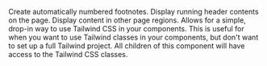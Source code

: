 <CardGroup><Card title="Footnote" icon="info" href="components/footnote">
    Create automatically numbered footnotes.
  </Card><Card title="Running header" icon="heading" href="components/headings">
    Display running header contents on the page.
  </Card><Card title="Shell" icon="border-all" href="components/shell">
    Display content in other page regions.
  </Card><Card title="Tailwind" icon="wind" href="components/tailwind">
    Allows for a simple, drop-in way to use Tailwind CSS in your components. This is useful for when you want to use Tailwind classes in your components, but don't want to set up a full Tailwind project. All children of this component will have access to the Tailwind CSS classes.
  </Card></CardGroup>